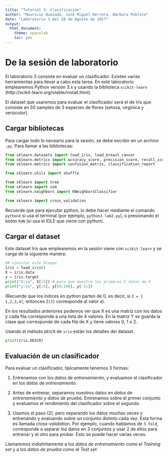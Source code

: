 ```yaml
---
title: "Tutorial 3: Clasificación"
author: "Mauricio Quezada, José Miguel Herrera, Bárbara Poblete"
date: "Laboratorio 3 del 28 de Agosto de 2017"
output: 
  html_document: 
    theme: spacelab
    toc: yes
---
```



# De la sesión de laboratorio

El laboratorio 3 consiste en evaluar un clasificador. 
Existen varias herramientas para llevar a cabo esta tarea. 
En este laboratorio emplearemos Python versión 3.x y usando la biblioteca `scikit-learn` (http://scikit-learn.org/stable/install.html).

El dataset que usaremos para evaluar el clasificador será el de Iris que consiste en 50 samples de 3 especies de flores (setosa, virginica y versicolor). 

## Cargar bibliotecas

Para cargar todo lo neceario para la sesión, se debe escribir en un archivo `.py`. 
Para llamar a las bibliotecas:

```python
from sklearn.datasets import load_iris, load_breast_cancer
from sklearn.metrics import accuracy_score, precision_score, recall_score
from sklearn.metrics import confusion_matrix, classification_report

from sklearn.utils import shuffle

from sklearn import tree
from sklearn import svm
from sklearn.neighbors import KNeighborsClassifier

from sklearn import cross_validation
```

Recuerde que para ejecutar python, lo debe hacer mediante el comando `pythonX` si usa el terminal (por ejemplo, `python3 lab2.py`), o presionando el botón `RUN` (si usa el IDLE que viene con python).

## Cargar el dataset

Este dataset Iris que emplearemos en la sesión viene con `scikit-learn` y se carga de la siguiente manera:

```python
## ejecutar este bloque
iris = load_iris()
X = iris.data
y = iris.target
print("X:\n", X[:5]) # para que muestre los primeros 5 datos de X
print("y:\n", y[:5], y[95:100], y[-5:])
```

(Recuerde que los índices en python parten de 0, es decir, si `Z = [ 1,2,3,4]`, entonces `Z[3]` corresponde al valor `4`).

En los resultados anteriores podemos ver que X es una matriz con los datos y cada fila corresponde a una lista de 4 valores.
En la matriz Y se guarda la clase que corresponde de cada fila de X y tiene valores 0, 1 o 2. 

Usando el método `DESCR` de `iris` están los detalles del dataset.

```python
print(iris.DESCR)
```

## Evaluación de un clasificador

Para evaluar un clasificador, típicamente tenemos 3 formas:

1. Entrenamos con los *datos de entrenamiento*, y evaluamos el clasificador en los *datos de entrenamiento*.

2. Antes de entrenar, separamos nuestros datos en *datos de entrenamiento* y *datos de prueba*. Entrenamos sobre el primer conjunto y evaluamos el rendimiento del clasificador sobre el segundo.

3. Usamos el paso (2), pero separando los datos muchas veces y entrenando y evaluando sobre un conjunto distinto cada vez. Esta forma es llamada *cross-validation*. Por ejemplo, cuando hablamos de `3-fold`, corresponde a separar los datos en 3 conjuntos y usar 2 de ellos para entrenar y el otro para probar. Esto se puede hacer varias veces.   

Llamaremos indistintamente a los *datos de entrenamiento* como el *Training set* y a los *datos de prueba* como el *Test set*.





